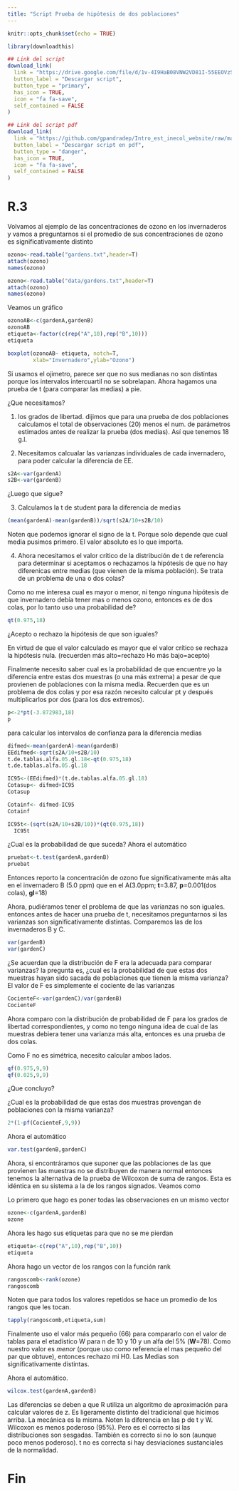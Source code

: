 ```yaml
---
title: "Script Prueba de hipótesis de dos poblaciones"
---
```


```r
knitr::opts_chunk$set(echo = TRUE)
```


```r
library(downloadthis)

## Link del script
download_link(
  link = "https://drive.google.com/file/d/1v-4I9HaB08VNW2VD81I-55EEOVzSWkaX/view",
  button_label = "Descargar script",
  button_type = "primary",
  has_icon = TRUE,
  icon = "fa fa-save",
  self_contained = FALSE
)

```

```r
## Link del script pdf
download_link(
  link = "https://github.com/gpandradep/Intro_est_inecol_website/raw/main/scripts/Phipot2.pdf",
  button_label = "Descargar script en pdf",
  button_type = "danger",
  has_icon = TRUE,
  icon = "fa fa-save",
  self_contained = FALSE
)
```

# R.3 

Volvamos al ejemplo de las concentraciones de ozono en los invernaderos y vamos a preguntarnos si el promedio de sus concentraciones de ozono es significativamente distinto

```r
ozono<-read.table("gardens.txt",header=T)
attach(ozono)
names(ozono)
```

```r
ozono<-read.table("data/gardens.txt",header=T)
attach(ozono)
names(ozono)
```


Veamos un gráfico

```r
ozonoAB<-c(gardenA,gardenB)
ozonoAB
etiqueta<-factor(c(rep("A",10),rep("B",10)))
etiqueta
```

```r
boxplot(ozonoAB~ etiqueta, notch=T,
        xlab="Invernadero",ylab="Ozono")
```

Si usamos el ojimetro, parece ser que no sus medianas no son distintas porque los intervalos intercuartil no se sobrelapan. Ahora hagamos una prueba de t (para comparar las medias) a pie.

¿Que necesitamos?

 1. los grados de libertad. dijimos que para una prueba de dos poblaciones calculamos el total de observaciones (20) menos el num. de parámetros estimados antes de realizar la prueba (dos medias). Así que tenemos 18 g.l.

 2. Necesitamos calcualar las varianzas individuales  de cada invernadero, para poder calcular la diferencia de EE.

```r
s2A<-var(gardenA)
s2B<-var(gardenB)
```

¿Luego que sigue?

 3. Calculamos la t de student para la diferencia de medias

```r
(mean(gardenA)-mean(gardenB))/sqrt(s2A/10+s2B/10)
```

Noten que podemos ignorar el signo de la t. Porque solo depende que cual media pusimos primero. El valor absoluto es lo que importa.

 4. Ahora necesitamos el valor crítico de la distribución de t de referencia para determinar si aceptamos o rechazamos la hipótesis de que no hay diferenicas entre medias (que vienen de la misma población). Se trata de un problema de una o dos colas?

Como no me interesa cual es mayor o menor, ni tengo ninguna hipótesis de que invernadero debía tener mas o menos ozono, entonces es de dos colas, por lo tanto uso una probabilidad de?

```r
qt(0.975,18)
```

¿Acepto o rechazo la hipótesis de que son iguales?

En virtud de que el valor calculado es mayor que el valor crítico se rechaza la hipótesis nula.   (recuerden más alto=rechazo Ho más bajo=acepto)

Finalmente necesito saber cual es la probabilidad de que encuentre yo la diferencia entre estas dos muestras (o una más extrema) a pesar de que provienen de poblaciones con la misma media.  Recuerden que es un problema de dos colas y por esa razón necesito calcular pt y después multiplicarlos por dos (para los dos extremos).

```r
p<-2*pt(-3.872983,18)
p
```

para calcular los intervalos de confianza para la diferencia medias

```r
difmed<-mean(gardenA)-mean(gardenB)
EEdifmed<-sqrt(s2A/10+s2B/10)
t.de.tablas.alfa.05.gl.18<-qt(0.975,18)
t.de.tablas.alfa.05.gl.18
```

```r
IC95<-(EEdifmed)*(t.de.tablas.alfa.05.gl.18)
Cotasup<- difmed+IC95
Cotasup
```

```r
Cotainf<- difmed-IC95 
Cotainf
```

```r
IC95t<-(sqrt(s2A/10+s2B/10))*(qt(0.975,18))
  IC95t
```

¿Cual es la probabilidad de que suceda?
Ahora el automático

```r
pruebat<-t.test(gardenA,gardenB)
pruebat
```

Entonces reporto la concentración de ozono fue significativamente más alta en el invernadero B (5.0 ppm) que en el A(3.0ppm; **t**=3.87, **p**=0.001(dos colas), **gl**=18)

Ahora, pudiéramos tener el problema de que las varianzas no son iguales. entonces antes de hacer una prueba de t, necesitamos preguntarnos si las varianzas son significativamente distintas. Comparemos las de los invernaderos B y C.

```r
var(gardenB)
var(gardenC)
```

¿Se acuerdan que la distribución de F era la adecuada para comparar varianzas? la pregunta es, ¿cual es la probabilidad de que estas dos muestras hayan sido sacada de poblaciones que tienen la misma varianza? El valor de F es simplemente el cociente de las varianzas

```r
CocienteF<-var(gardenC)/var(gardenB)
CocienteF
```

Ahora comparo con la distribución de probabilidad de F para los grados de libertad correspondientes, y como no tengo ninguna idea de cual de las muestras debiera tener una varianza más alta, entonces es una prueba de dos colas.

Como F no es simétrica, necesito calcular ambos lados. 

```r
qf(0.975,9,9)
qf(0.025,9,9)
```

¿Que concluyo?

¿Cual es la probabilidad de que estas dos muestras provengan de poblaciones con la misma varianza?

```r
2*(1-pf(CocienteF,9,9))
```

Ahora el automático

```r
var.test(gardenB,gardenC)
```

Ahora, si encontráramos que suponer que las poblaciones de las que provienen las muestras no se distribuyen de manera normal entonces tenemos la alternativa de la prueba de Wilcoxon de suma de rangos. Esta es idéntica en su sistema a la de los rangos signados. Veamos como

Lo primero que hago es poner todas las observaciones en un mismo vector

```r
ozone<-c(gardenA,gardenB)
ozone
```

Ahora les hago sus etiquetas para que no se me pierdan

```r
etiqueta<-c(rep("A",10),rep("B",10))
etiqueta
```

Ahora hago un vector de los rangos con la función rank

```r
rangoscomb<-rank(ozone)
rangoscomb

```

Noten que para todos los valores repetidos se hace un promedio de los rangos que les tocan.

```r
tapply(rangoscomb,etiqueta,sum)
```

Finalmente uso el valor más pequeño (66) para compararlo con el valor de tablas para el etadístico W para n de 10 y 10 y un alfa del 5% (**W**=78). Como nuestro valor es _*menor*_ (porque uso como referencia el mas pequeño del par que obtuve), entonces rechazo mi H0. Las Medias son significativamente distintas.

Ahora el automático.

```r
wilcox.test(gardenA,gardenB)
```

Las diferencias se deben a que R utiliza un algoritmo de aproximación para calcular valores de z. Es ligeramente distinto del tradicional que hicimos arriba. La mecánica es la misma. Noten la diferencia en las p de t y W.
Wilcoxon es menos poderoso (95%). Pero es el correcto si las distribuciones son sesgadas. También es correcto si no lo son (aunque poco menos poderoso). t no es correcta si hay desviaciones sustanciales de la normalidad.

# Fin